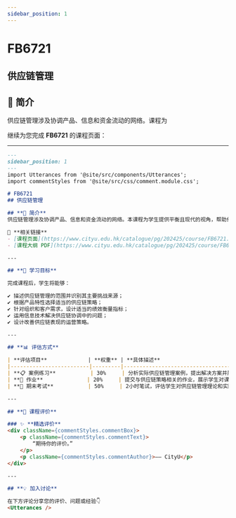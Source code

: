 ```yaml
---
sidebar_position: 1
---
```


# FB6721
## 供应链管理

## **📘 简介**
供应链管理涉及协调产品、信息和资金流动的网络。课程为

继续为您完成 **FB6721** 的课程页面：

---

```markdown
---
sidebar_position: 1
---
import Utterances from '@site/src/components/Utterances';
import commentStyles from '@site/src/css/comment.module.css';

# FB6721
## 供应链管理

## **📘 简介**
供应链管理涉及协调产品、信息和资金流动的网络。本课程为学生提供平衡且现代的视角，帮助他们理解供应链中产生的各种管理问题，并学习如何优化供应链以提高整体效率和客户满意度。

🔗 **相关链接**
- [课程页面](https://www.cityu.edu.hk/catalogue/pg/202425/course/FB6721.htm)
- [课程大纲 PDF](https://www.cityu.edu.hk/catalogue/pg/202425/course/FB6721.pdf)

---

## **🎯 学习目标**

完成课程后，学生将能够：

✔️ 描述供应链管理的范围并识别其主要挑战来源；
✔️ 根据产品特性选择适当的供应链策略；
✔️ 针对组织和客户需求，设计适当的绩效衡量指标；
✔️ 运用信息技术解决供应链协调中的问题；
✔️ 设计改善供应链表现的运营策略。

---

## **📊 评估方式**

| **评估项目**             | **权重** | **具体描述**                                                                                     |
|-------------------------|---------|-----------------------------------------------------------------------------------------------|
| **📋 案例练习**           | 30%     | 分析实际供应链管理案例，提出解决方案并展示。                                                     |
| **📝 作业**              | 20%     | 提交与供应链策略相关的作业，展示学生对课程概念的理解和应用能力。                                  |
| **📄 期末考试**           | 50%     | 2小时笔试，评估学生对供应链管理理论和实际应用的掌握程度。                                         |

---

## **💬 课程评价**

### ✨ **精选评价**
<div className={commentStyles.commentBox}>
    <p className={commentStyles.commentText}>
        “期待你的评价。”
    </p>
    <p className={commentStyles.commentAuthor}>—— CityU</p>
</div>

---

## **💡 加入讨论**

在下方评论分享您的评价、问题或经验👇
<Utterances />
